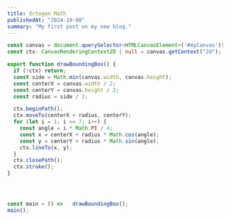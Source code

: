 ---
title: Octogon Math
publishedAt: "2024-10-08"
summary: "My first post on my new blog."
---

```ts
const canvas = document.querySelector<HTMLCanvasElement>('#myCanvas')!
const ctx: CanvasRenderingContext2D | null = canvas.getContext("2d");

export function drawBoundingBox() {
  if (!ctx) return;
  const side = Math.min(canvas.width, canvas.height);
  const centerX = canvas.width / 2;
  const centerY = canvas.height / 2;
  const radius = side / 2;

  ctx.beginPath();
  ctx.moveTo(centerX + radius, centerY);
  for (let i = 1; i <= 7; i++) {
    const angle = i * Math.PI / 4;
    const x = centerX + radius * Math.cos(angle);
    const y = centerY + radius * Math.sin(angle);
    ctx.lineTo(x, y);
  }
  ctx.closePath();
  ctx.stroke();
}




const main = () =>   drawBoundingBox();
main();
```
